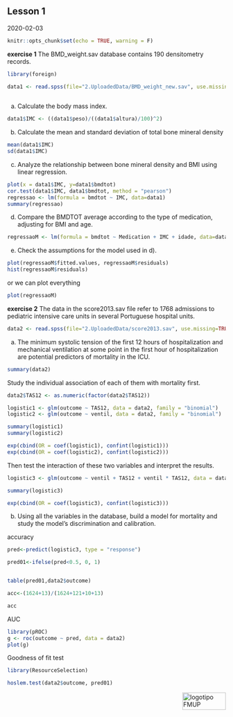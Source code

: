 ## Lesson 1

2020-02-03

```r
knitr::opts_chunk$set(echo = TRUE, warning = F)
```

**exercise 1**
The BMD_weight.sav database contains 190 densitometry records. 

```r
library(foreign)

data1 <- read.spss(file="2.UploadedData/BMD_weight_new.sav", use.missing=TRUE)
	
```

a) Calculate the body mass index.	
```r
data1$IMC <- ((data1$peso)/((data1$altura)/100)^2) 
```

b) Calculate the mean and standard deviation of total bone mineral density
```r
mean(data1$IMC)
sd(data1$IMC)
```


c) Analyze the relationship between bone mineral density and BMI using linear regression.
```r
plot(x = data1$IMC, y=data1$bmdtot)
cor.test(data1$IMC, data1$bmdtot, method = "pearson")
regressao <- lm(formula = bmdtot ~ IMC, data=data1)
summary(regressao)
```

d) Compare the BMDTOT average according to the type of medication, adjusting for BMI and age.
```r
regressaoM <- lm(formula = bmdtot ~ Medication + IMC + idade, data=data1)
```

e) Check the assumptions for the model used in d).
```r
plot(regressaoM$fitted.values, regressaoM$residuals)
hist(regressaoM$residuals)
```

or we can plot everything
```r
plot(regressaoM)
```


**exercise 2**
The data in the score2013.sav file refer to 1768 admissions to pediatric intensive
care units in several Portuguese hospital units.

```r
data2 <- read.spss(file="2.UploadedData/score2013.sav", use.missing=TRUE)
```

a) The minimum systolic tension of the first 12 hours of hospitalization and mechanical ventilation at some point in the first hour of hospitalization are potential predictors of mortality in the ICU. 

```r
summary(data2)

```

Study the individual association of each of them with mortality first. 
```r
data2$TAS12 <- as.numeric(factor(data2$TAS12))

logistic1 <- glm(outcome ~ TAS12, data = data2, family = "binomial")
logistic2 <- glm(outcome ~ ventil, data = data2, family = "binomial")

summary(logistic1)
summary(logistic2)

exp(cbind(OR = coef(logistic1), confint(logistic1)))
exp(cbind(OR = coef(logistic2), confint(logistic2)))
```

Then test the interaction of these two variables and interpret the results.	
```r
logistic3 <- glm(outcome ~ ventil + TAS12 + ventil * TAS12, data = data2, family = "binomial")

summary(logistic3)

exp(cbind(OR = coef(logistic3), confint(logistic3)))
```

b) Using all the variables in the database, build a model for mortality and study the model's discrimination and calibration. 

accuracy

```r
pred<-predict(logistic3, type = "response")

pred01<-ifelse(pred<0.5, 0, 1)


table(pred01,data2$outcome)

acc<-(1624+13)/(1624+121+10+13)

acc
```

AUC
```r
library(pROC)
g <- roc(outcome ~ pred, data = data2)
plot(g)
```


Goodness of fit test

```r
library(ResourceSelection)

hoslem.test(data2$outcome, pred01)
```

<img src="images/logoFMUP.png" alt="logotipo FMUP" style="width:100px;height:40px;" align="right">